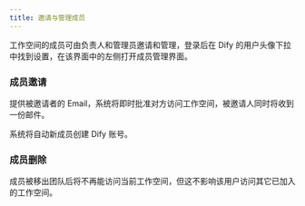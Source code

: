 ```yaml
---
title: 邀请与管理成员
---
```


工作空间的成员可由负责人和管理员邀请和管理，登录后在 Dify 的用户头像下拉中找到设置，在该界面中的左侧打开成员管理界面。

### 成员邀请

提供被邀请者的 Email，系统将即时批准对方访问工作空间，被邀请人同时将收到一份邮件。

系统将自动新成员创建 Dify 账号。

### 成员删除

成员被移出团队后将不再能访问当前工作空间，但这不影响该用户访问其它已加入的工作空间。
